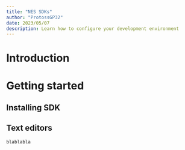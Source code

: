 ```yaml
---
title: "NES SDKs"
author: "ProtossGP32"
date: 2023/05/07
description: Learn how to configure your development environment
---
```

# Introduction
# Getting started
## Installing SDK
## Text editors

```.bash
blablabla
```